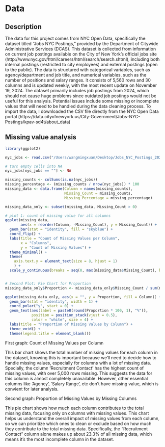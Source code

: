 # Data

## Description

The data for this project comes from NYC Open Data, specifically the dataset titled "Jobs NYC Postings," provided by the Department of Citywide Administrative Services (DCAS). This dataset is collected from information on current job postings available on the City of New York’s official jobs site (http://www.nyc.gov/html/careers/html/search/search.shtml), including both internal postings (restricted to city employees) and external postings (open to the public). The data is structured with categorical variables, such as agency/department and job title, and numerical variables, such as the number of positions and salary ranges. It consists of 5,560 rows and 30 columns and is updated weekly, with the most recent update on November 19, 2024. The dataset primarily includes job postings from 2024, which should not cause huge problems since outdated job postings would not be useful for this analysis. Potential issues include some missing or incomplete values that will need to be handled during the data cleaning process. To import the data, I downloaded the CSV file directly from the NYC Open Data portal (https://data.cityofnewyork.us/City-Government/Jobs-NYC-Postings/kpav-sd4t/about_data)

## Missing value analysis

```r
library(ggplot2)

nyc_jobs <- read.csv("/Users/wangmingxuan/Desktop/Jobs_NYC_Postings_20241119.csv")

# turn empty cells into NA
nyc_jobs[nyc_jobs == ""] <- NA

missing_counts <- colSums(is.na(nyc_jobs))
missing_percentage <- (missing_counts / nrow(nyc_jobs)) * 100
missing_data <- data.frame(Column = names(missing_counts), 
                           Missing_Count = missing_counts, 
                           Missing_Percentage = missing_percentage)

missing_data_only <- subset(missing_data, Missing_Count > 0)

# plot 1: count of missing value for all columns
ggplot(missing_data, 
       aes(x = reorder(Column, -Missing_Count), y = Missing_Count)) +
  geom_bar(stat = "identity", fill = "skyblue") +
  coord_flip() +
  labs(title = "Count of Missing Values per Column", 
       x = "Columns", 
       y = "Count of Missing Values") +
  theme_minimal() +
  theme(
    axis.text.y = element_text(size = 8, hjust = 1)
    ) +
  scale_y_continuous(breaks = seq(0, max(missing_data$Missing_Count), by = 1000)) # Custom x-axis breaks


# Second Plot: Pie Chart for Proportion
missing_data_only$Proportion <- missing_data_only$Missing_Count / sum(missing_data_only$Missing_Count)

ggplot(missing_data_only, aes(x = "", y = Proportion, fill = Column)) +
  geom_bar(stat = "identity", width = 1) +
  coord_polar("y", start = 0) +
  geom_text(aes(label = paste0(round(Proportion * 100, 1), "%")), 
            position = position_stack(vjust = 0.5), 
            color = "white", size = 4) +
  labs(title = "Proportion of Missing Values by Column") +
  theme_void() +
  theme(legend.title = element_blank())
```

First graph: Count of Missing Values per Column

This bar chart shows the total number of missing values for each column in the dataset, knowing this is important because we’ll need to decide how to handle missing values, especially for columns with a lot of missing data. Specially, the column 'Recruitment Contact' has the highest count of missing values, with over 5,000 rows missing. This suggests the data for this column is almost completely unavailable. However, other essential columns like 'Agency', 'Salary Range', etc don't have missing value, which is convient for later analysis.


Second graph: Proportion of Missing Values by Missing Columns

This pie chart shows how much each column contributes to the total missing data, focusing only on columns with missing values. This chart helps us understand the overall impact of missing values from each column, so we can prioritize which ones to clean or exclude based on how much they contribute to the total missing data. Specifically, the "Recruitment Contact" column alone makes up about 23.3% of all missing data, which means it’s the most incomplete column in the dataset.